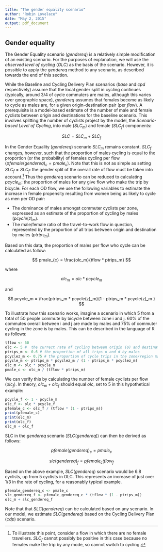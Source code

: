 ```yaml
---
title: "The gender equality scenario"
author: "Robin Lovelace"
date: "May 2, 2015"
output: pdf_document
---
```


## Gender equality

The Gender Equality scenario (*gendereq*) is a relatively simple modification of
an existing scenario. For the purposes of explanation, we will
use the *observed level of cycling* (*OLC*) as the basis of the
scenario. However, it is possible to apply the *gendereq* method to
any scenario, as described towards the end of this section.

While the Baseline and Cycling Delivery Plan scenarios
(*base* and *cpd* respectively) assume that the local
gender split in cycling continues (typically, around 3/4 of cycle commuters
are males, although this varies over geographic space), *gendereq*
assumes that females become as likely to cycle as males are, for a given
origin-destination pair (per *flow*).
A prerequisite is a model-based estimate of the number of male
and female cyclists between origin and destinations for the baseline scenario.
This involves splitting the number of cyclists project by the model, 
the *Scenario-based Level of Cycling*, into
male ($SLC_m$) and female ($SLC_f$) components:

$$
SLC = SLC_m + SLC_f
$$

In the Gender Equality ($gendereq$) scenario
$SLC_m$ remains constant. $SLC_f$ changes, however, such that the proportion
of males cycling is equal to the proportion (or the probability)
of females cycling per flow
($pfemale(gendereq)_c = pmale_c$). 
Note that this is not as simple as setting $SLC_f = SLC_f$: the gender split
of the overall rate of flow must be taken into
account.^[To
illustrate this point, consider a flow in which there
are no female travellers. $SLC_f$ cannot possibly be positive in this case
because no females make the trip by any mode, so cannot switch to cycling.
]
Thus the *gendereq* scenario can be reduced to calculating $pcycle_m$:
the proportion of males for any give flow who make the trip by bicycle.
For each OD flow, we use the following variables to estimate the increase in female
propensity resulting from women being as likely to cycle as men per OD pair:

- The dominance of males amongst commuter cyclists per zone, expressed as an
estimate of the proportion of cycling by males ($pcycle(z)_m$).
- The male/female ratio of the travel-to-work flow in question, represented by
the proportion of all trips between origin and destination by males ($ptrips_m$).

Based on this data, the proportion of males per flow who cycle can be
calculated as follow:

$$
pmale_{c} = \frac{olc_m}{tflow * ptrips_m} 
$$

where

$$
olc_m = olc * pcycle_m
$$

and 

$$
pcycle_m = \frac{ptrips_m * pcycle(z)_m}{1 - ptrips_m * pcycle(z)_m  }
$$

To illustrate how this scenario works, imagine a scenario in which
5 from a total of 50 people commute by bicycle between zone i and j.
60% of the commutes overall between i and j are made by males and 75% of commuter
cycling in the zone is by males. This can be described in the language of R
as follows:

```r
tflow <- 50
olc <- 5 #  the currect rate of cycling between origin (o) and destination (d)
ptrips_m <- 0.6 # the proportion of all trips o and d by males
pcyclez_m <- 0.75 # the proportion of cycle trips in the zone/region made by males
pcycle_m <- ptrips_m * pcyclez_m / (1 - ptrips_m * pcyclez_m)
olc_m <- olc * pcycle_m
pmale_c <- olc_m / (tflow * ptrips_m)
```

We can verify this by calculating the number of female cyclists per flow
($olc_f$). In theory, $olc_m + olc_f$ should equal $olc$, set to 5 in this
hypothetical example:

```r
pcycle_f <- 1 - pcycle_m
olc_f <- olc * pcycle_f
pfemale_c <- olc_f / (tflow * (1 - ptrips_m))
print(pfemale_c)
print(olc_m)
print(olc_f)
olc_m + olc_f
```

SLC in the *gendereq* scenario ($SLC(gendereq)$) can then
be derived as follows:

$$
pfemale(gendereq)_c = pmale_c
$$

$$
slc(gendereq)_f = pfemale_c tflow_f
$$

Based on the above example, $SLC(gendereq)$
scenario would be 6.8 cyclists, up from 5 cyclists in OLC.
This represents an increase of just over 1/3 in the rate of cycling, for a 
reasonably typical example.

```r
pfemale_gendereq_c <- pmale_c
slc_gendereq_f <- pfemale_gendereq_c * (tflow * (1 - ptrips_m))
olc_m + slc_gendereq_f
```

Note that that $SLC(gendereq)$ can be calculated based on any scenario.
In our model, we estimate $SLC(gendereq)$ based on the Cycling Delivery Plan
($cdp$) scenario.